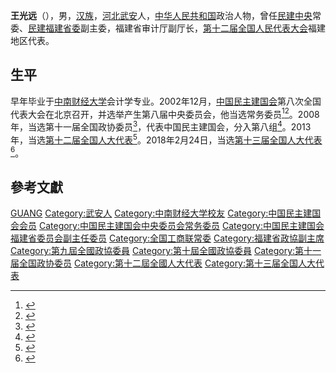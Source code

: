 {{Otheruses|other=名为王光远的其他人物|王光远}}

'''王光远'''（{{bd|1962年||}}），男，[[汉族|汉族]]，[[河北|河北]][[武安|武安]]人，[[中华人民共和国|中华人民共和国]]政治人物，曾任[[民建中央|民建中央]]常委、[[民建福建省委|民建福建省委]]副主委，福建省审计厅副厅长，[[第十二届全国人民代表大会|第十二届全国人民代表大会]]福建地区代表。

== 生平 ==
早年毕业于[[中南财经大学|中南财经大学]]会计学专业。2002年12月，[[中国民主建国会|中国民主建国会]]第八次全国代表大会在北京召开，并选举产生第八届中央委员会，他当选常务委员<ref>{{Cite book|title=中华人民共和国年鉴 2003 总第23期|last=中华人民共和国年鉴编辑部编辑|publisher=中华人民共和国年鉴社|year=2003.11|pages=277}}</ref><ref>{{Cite book|title=中国改革开放新时期年鉴 2002年|last=[[王振川|王振川]]主编|publisher=[[中国民主法制出版社|中国民主法制出版社]]|year=2014|isbn=978-7-5162-0674-4|location=北京|pages=1090}}</ref>。2008年，当选第十一届全国政协委员<ref>{{cite news|title=第十一届全国政协委员名单|url=http://www.indaa.com.cn/zt/2009qglh/zxzs/200903/t20090303_127573.html|accessdate=2013-04-09|newspaper=新华社北京1月25日电 中国人民政治协商会议第十一届全国委员会委员名单(共2237人，2008年1月25日政协第十届全国委员会常务委员会第二十次会议通过)|date=2008-01-25|deadurl=yes|archiveurl=https://web.archive.org/web/20130928014403/http://www.indaa.com.cn/zt/2009qglh/zxzs/200903/t20090303_127573.html|archivedate=2013-09-28}}</ref>，代表中国民主建国会，分入第八组<ref>{{cite news|title=全国政协信息-王光远|url=http://www.cppcc.gov.cn/CMS/wylibary/showJcwyxtInfoWylibary.action?tabJcwyxt.guid=11W0002280&wytype=wjwy|accessdate=2013-04-09|newspaper=全国政协委员会|archive-date=2016-09-16|archive-url=https://web.archive.org/web/20160916102025/http://www.cppcc.gov.cn/CMS/wylibary/showJcwyxtInfoWylibary.action?tabJcwyxt.guid=11W0002280&wytype=wjwy|dead-url=no}}</ref>。2013年，当选[[第十二届全国人大代表|第十二届全国人大代表]]<ref>{{cite news|title=全国人大代表信息-王光远|url= http://210.82.31.1:8084/delegate/viewDelegate.action?dbid=121033|accessdate=2013-04-05|newspaper=全国人大网}}</ref>。2018年2月24日，当选[[第十三届全国人大代表|第十三届全国人大代表]]<ref>{{Cite web|title=（受权发布）中华人民共和国第十三届全国人民代表大会代表名单|url=http://www.chinanews.com/gn/2018/02-25/8453959.shtml|accessdate=2021-02-13|work=中新网|archive-date=2018-02-27|archive-url=https://web.archive.org/web/20180227031724/http://www.chinanews.com/gn/2018/02-25/8453959.shtml|dead-url=no}}</ref>。

== 參考文獻 ==
{{Reflist}}

{{福建省领导人}}
{{Navboxes
| title  = 王光远在[[中国民主建国会|中国民主建国会]]的职务
| list1  =
{{中国民主建国会第八届中央委员会}}
{{中国民主建国会第九届中央委员会}}
}}
{{Navboxes
| title  = 王光远在[[中华全国工商业联合会|中华全国工商业联合会]]的职务
| list1  =
{{中华全国工商业联合会第十一届执行委员会}}
{{中华全国工商业联合会第十二届执行委员会}}
}}

{{Authority control}}

{{DEFAULTSORT:Wang王}}
[[Category:王姓|GUANG]]
[[Category:武安人|Category:武安人]]
[[Category:中南财经大学校友|Category:中南财经大学校友]]
[[Category:中国民主建国会会员|Category:中国民主建国会会员]]
[[Category:中国民主建国会中央委员会常务委员|Category:中国民主建国会中央委员会常务委员]]
[[Category:中国民主建国会福建省委员会副主任委员|Category:中国民主建国会福建省委员会副主任委员]]
[[Category:全国工商联常委|Category:全国工商联常委]]
[[Category:福建省政協副主席|Category:福建省政協副主席]]
[[Category:第九屆全國政協委員|Category:第九屆全國政協委員]]
[[Category:第十屆全國政協委員|Category:第十屆全國政協委員]]
[[Category:第十一届全国政协委员|Category:第十一届全国政协委员]]
[[Category:第十二屆全國人大代表|Category:第十二屆全國人大代表]]
[[Category:第十三届全国人大代表|Category:第十三届全国人大代表]]